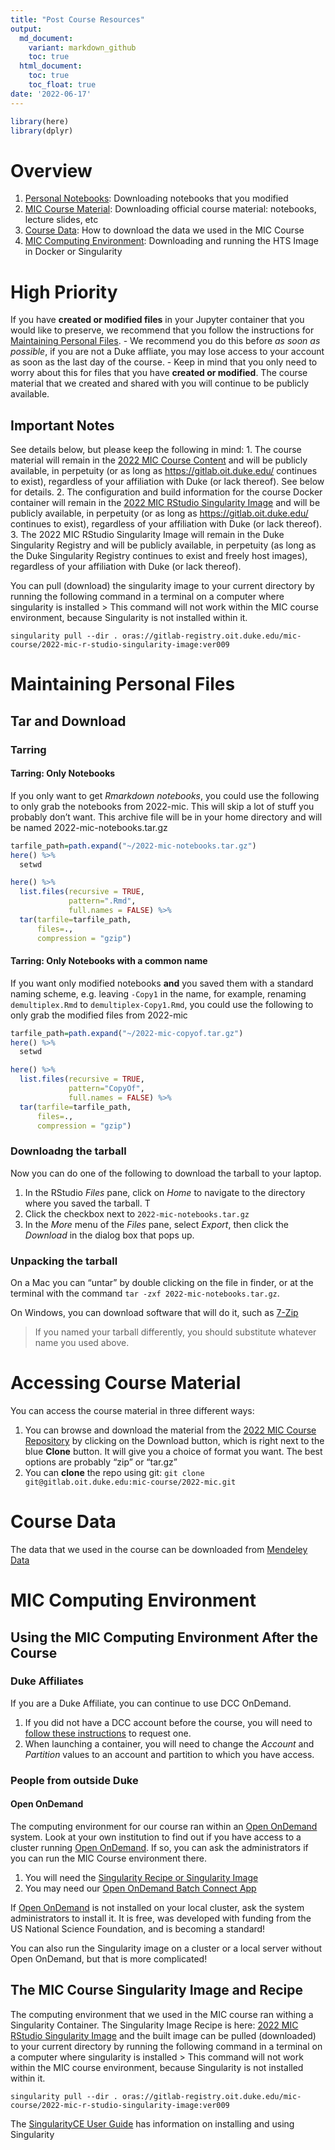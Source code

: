 ```yaml
---
title: "Post Course Resources"
output:
  md_document:
    variant: markdown_github
    toc: true
  html_document:
    toc: true
    toc_float: true
date: '2022-06-17'
---
```


```r
library(here)
library(dplyr)
```

# Overview
1. [Personal Notebooks](#Maintaining-Personal-Files): Downloading notebooks that you modified
2. [MIC Course Material](#Accessing-Course-Material): Downloading official course material: notebooks, lecture slides, etc
3. [Course Data](#Course-Data): How to download the data we used in the MIC Course
4. [MIC Computing Environment](#MIC-Computing-Environment): Downloading and running the HTS Image in Docker or Singularity

<!-- #region -->
# High Priority

If you have **created or modified files** in your Jupyter container that you would like to preserve, we recommend that you follow the instructions for [Maintaining Personal Files](#Maintaining-Personal-Files).
    - We recommend you do this before *as soon as possible*, if you are not a Duke affliate, you may lose access to your account as soon as the last day of the course.
    - Keep in mind that you only need to worry about this for files that you have  **created or modified**.  The course material that we created and shared with you will continue to be publicly available.

## Important Notes

See details below, but please keep the following in mind:
1.  The course material will remain in the [2022 MIC Course Content](https://gitlab.oit.duke.edu/mic-course/2022-mic) and will be publicly available, in perpetuity (or as long as <https://gitlab.oit.duke.edu/> continues to exist), regardless of your affiliation with Duke (or lack thereof). See below for details.
2.  The configuration and build information for the course Docker container will remain in the [2022 MIC RStudio Singularity Image](https://gitlab.oit.duke.edu/mic-course/2022-mic-r-studio-singularity-image) and will be publicly available, in perpetuity (or as long as <https://gitlab.oit.duke.edu/> continues to exist), regardless of your affiliation with Duke (or lack thereof).
3. The 2022 MIC RStudio Singularity Image will remain in the Duke Singularity Registry and will be publicly available, in perpetuity (as long as the Duke Singularity Registry continues to exist and freely host images), regardless of your affiliation with Duke (or lack thereof).

You can pull (download) the singularity image to your current directory by running the following command in a terminal on a computer where singularity is installed
> This command will not work within the MIC course environment, because Singularity is not installed within it.
```
singularity pull --dir . oras://gitlab-registry.oit.duke.edu/mic-course/2022-mic-r-studio-singularity-image:ver009
```

# Maintaining Personal Files
## Tar and Download
### Tarring

#### Tarring: Only Notebooks
If you only want to get *Rmarkdown notebooks*, you could use the following to only grab the notebooks from 2022-mic. This will skip a lot of stuff you probably don't want. This archive file will be in your home directory and will be named 2022-mic-notebooks.tar.gz
<!-- #endregion -->

```r
tarfile_path=path.expand("~/2022-mic-notebooks.tar.gz")
here() %>%
  setwd

here() %>%
  list.files(recursive = TRUE, 
             pattern=".Rmd",
             full.names = FALSE) %>%
  tar(tarfile=tarfile_path,
      files=.,
      compression = "gzip")
```
#### Tarring: Only Notebooks with a common name

If you want only modified notebooks **and** you saved them with a standard naming scheme, e.g. leaving `-Copy1` in the name, for example, renaming `demultiplex.Rmd` to `demultiplex-Copy1.Rmd`, you could use the following to only grab the modified files from 2022-mic

```r
tarfile_path=path.expand("~/2022-mic-copyof.tar.gz")
here() %>%
  setwd

here() %>%
  list.files(recursive = TRUE, 
             pattern="CopyOf",
             full.names = FALSE) %>%
  tar(tarfile=tarfile_path,
      files=.,
      compression = "gzip")
```
<!-- #region -->
### Downloadng the tarball

Now you can do one of the following to download the tarball to your laptop. 

1. In the RStudio *Files* pane, click on *Home* to navigate to the directory where you saved the tarball.  T
2. Click the checkbox next to `2022-mic-notebooks.tar.gz`
3. In the *More* menu of the *Files* pane, select *Export*, then click the *Download* in the dialog box that pops up.

### Unpacking the tarball
On a Mac you can "untar" by double clicking on the file in finder, or at the terminal with the command `tar -zxf 2022-mic-notebooks.tar.gz`.

On Windows, you can download software that will do it, such as [7-Zip](http://www.7-zip.org/)

> If you named your tarball differently, you should substitute whatever name you used above.

# Accessing Course Material

You can access the course material in three different ways:

1.  You can browse and download the material from the [2022 MIC Course Repository](https://gitlab.oit.duke.edu/mic-course/2022-mic) by clicking on the Download button, which is right next to the blue **Clone** button. It will give you a choice of format you want. The best options are probably "zip" or "tar.gz"
2.  You can **clone** the repo using git: `git clone git@gitlab.oit.duke.edu:mic-course/2022-mic.git`

# Course Data
The data that we used in the course can be downloaded from [Mendeley Data](https://data.mendeley.com/datasets/3f4rsk96kf/3)

# MIC Computing Environment
## Using the MIC Computing Environment After the Course
### Duke Affiliates
If you are a Duke Affiliate, you can continue to use DCC OnDemand. 

1. If you did not have a DCC account before the course, you will need to [follow these instructions](https://oit-rc.pages.oit.duke.edu/rcsupportdocs/dcc/#getting-a-dcc-account) to request one. 
2. When launching a container, you will need to change the *Account* and *Partition* values to an account and partition to which you have access.

### People from outside Duke
#### Open OnDemand
The computing environment for our course ran within an [Open OnDemand](https://openondemand.org/) system. Look at your own institution to find out if you have access to a cluster running [Open OnDemand](https://openondemand.org/). If so, you can ask the administrators if you can run the MIC Course environment there. 

1. You will need the [Singularity Recipe or Singularity Image](#The-MIC-Course-Singularity-Image-and-Recipe)
2. You may need our [Open OnDemand Batch Connect App](https://gitlab.oit.duke.edu/chsi-informatics/ood_apps/mic-course-bc)

If [Open OnDemand](https://openondemand.org/) is not installed on your local cluster, ask the system administrators to install it. It is free, was developed with funding from the US National Science Foundation, and is becoming a standard!

You can also run the Singularity image on a cluster or a local server without Open OnDemand, but that is more complicated!


## The MIC Course Singularity Image and Recipe
The computing environment that we used in the MIC course ran withing a Singularity Container. The Singularity Image Recipe is here: [2022 MIC RStudio Singularity Image](https://gitlab.oit.duke.edu/mic-course/2022-mic-r-studio-singularity-image) and the built image can be pulled (downloaded) to your current directory by running the following command in a terminal on a computer where singularity is installed
> This command will not work within the MIC course environment, because Singularity is not installed within it.
```
singularity pull --dir . oras://gitlab-registry.oit.duke.edu/mic-course/2022-mic-r-studio-singularity-image:ver009
```
The [SingularityCE User Guide](https://docs.sylabs.io/guides/latest/user-guide/) has information on installing and using Singularity 
